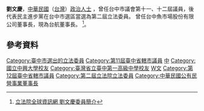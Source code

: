 {{Infobox_officeholder
| name = 劉文慶
| image name =
| width = 
| now = 台航董事長 
| period = 2016年9月19日－
| Sex = 男 
| Native place = 
| date of birth = {{Birth date and age|1954|1|22}}
| party = {{DPP|19px}}
| place of birth = 
| educate = 
*台中一中
*中興大學化學系
| past =
* 
*</span>
}}
'''劉文慶'''{{BD|1954年|1月22日|catIdx=Liu劉}}，[[中華民國|中華民國]]（[[台灣|台灣]]）[[政治人士|政治人士]]
，曾任台中市議會第十一、十二屆議員，後代表民主進步黨在台中市選區當選為第二屆立法委員。
曾任台中魚市場股份有限公司董事長，現為台航董事長。
<ref>[http://www.ly.gov.tw/ly/01_introduce/0103_leg/leg_main/leg_ver01_01.jsp?ItemNO=01030100&lgno=00135&stage=2 立法院全球資訊網 劉文慶委員簡介]</ref>。

==參考資料==
<div class="references-small">
<references />
</div>

{{中華民國第二屆立法委員}}
{{DEFAULTSORT:Liu劉}}
[[Category:臺中市選出的立法委員|Category:臺中市選出的立法委員]]
[[Category:第11屆臺中省轄市議員|Category:第11屆臺中省轄市議員]]
[[Category:民主進步黨籍立法委員|中]]
[[Category:國立中興大學校友|Category:國立中興大學校友]]
[[Category:臺灣省立臺中第一高級中學校友|Category:臺灣省立臺中第一高級中學校友]]
[[Category:劉姓|W文]]
[[Category:第12屆臺中省轄市議員|Category:第12屆臺中省轄市議員]]
[[Category:第二屆立法院立法委員|Category:第二屆立法院立法委員]]
[[Category:中華民國公有民營事業董事長|Category:中華民國公有民營事業董事長]]